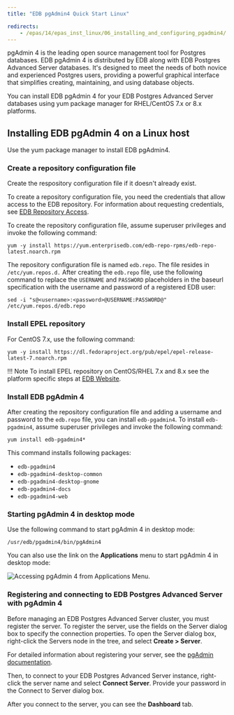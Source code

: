 ```yaml
---
title: "EDB pgAdmin4 Quick Start Linux"

redirects:
    - /epas/14/epas_inst_linux/06_installing_and_configuring_pgadmin4/
---
```


pgAdmin 4 is the leading open source management tool for Postgres databases. EDB pgAdmin 4 is distributed by EDB along with EDB Postgres Advanced Server databases. It's designed to meet the needs of both novice and experienced Postgres users, providing a powerful graphical interface that simplifies creating, maintaining, and using database objects.

You can install EDB pgAdmin 4 for your EDB Postgres Advanced Server databases using yum package manager for RHEL/CentOS 7.x or 8.x platforms.

## Installing EDB pgAdmin 4 on a Linux host

Use the yum package manager to install EDB pgAdmin4.

### Create a repository configuration file

Create the respository configuration file if it doesn't already exist. 

To create a repository configuration file, you need the credentials that allow access to the EDB repository. For information about requesting credentials, see [EDB Repository Access](https://info.enterprisedb.com/rs/069-ALB-339/images/Repository%20Access%2004-09-2019.pdf).

To create the repository configuration file, assume superuser privileges and invoke the following command:

```text
yum -y install https://yum.enterprisedb.com/edb-repo-rpms/edb-repo-latest.noarch.rpm
```

The repository configuration file is named `edb.repo`. The file resides in `/etc/yum.repos.d.` After creating the `edb.repo` file, use the following command to replace the `USERNAME` and `PASSWORD` placeholders in the baseurl specification with the username and password of a registered EDB user:

```text
sed -i "s@<username>:<password>@USERNAME:PASSWORD@" /etc/yum.repos.d/edb.repo
```

### Install EPEL repository

For CentOS 7.x, use the following command:

```text
yum -y install https://dl.fedoraproject.org/pub/epel/epel-release-latest-7.noarch.rpm
```

!!! Note
    To install EPEL repository on CentOS/RHEL 7.x and 8.x see the platform specific steps at [EDB Website](https://repos.enterprisedb.com/).

### Install EDB pgAdmin 4

After creating the repository configuration file and adding a username and password to the `edb.repo` file, you can install `edb-pgadmin4`. To install `edb-pgadmin4`, assume superuser privileges and invoke the following command:

```text
yum install edb-pgadmin4*
```


This command installs following packages:

- `edb-pgadmin4`
- `edb-pgadmin4-desktop-common`
- `edb-pgadmin4-desktop-gnome`
- `edb-pgadmin4-docs`
- `edb-pgadmin4-web`

### Starting pgAdmin 4 in desktop mode

Use the following command to start pgAdmin 4 in desktop mode:

```text
/usr/edb/pgadmin4/bin/pgAdmin4
```

You can also use the link on the **Applications** menu to start pgAdmin 4 in desktop mode:

![Accessing pgAdmin 4 from Applications Menu.](images/pgadmin4_from_applications_menu.png)

<div id="registering_and_connecting_advanced_server_on_edb_pgadmin_4" class="registered_link"></div>

### Registering and connecting to EDB Postgres Advanced Server with pgAdmin 4

Before managing an EDB Postgres Advanced Server cluster, you must register the server. To register the server, use the fields on the Server dialog box to specify the connection properties. To open the Server dialog box, right-click the Servers node in the tree, and select **Create > Server**.

For detailed information about registering your server, see the [pgAdmin documentation](https://www.pgadmin.org/docs/pgadmin4/latest/server_dialog.html).

Then, to connect to your EDB Postgres Advanced Server instance, right-click the server name and select **Connect Server**. Provide your password in the Connect to Server dialog box.

After you connect to the server, you can see the **Dashboard** tab.
